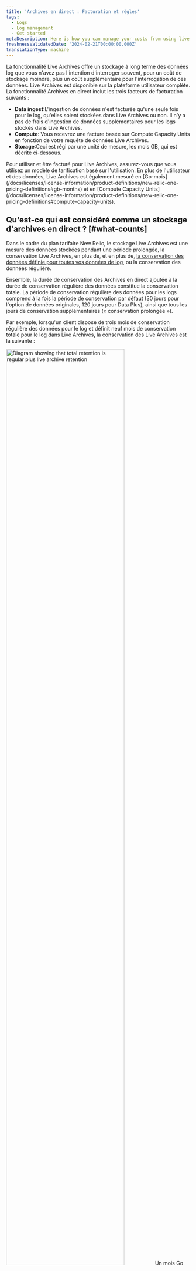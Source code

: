```yaml
---
title: 'Archives en direct : Facturation et règles'
tags:
  - Logs
  - Log management
  - Get started
metaDescription: Here is how you can manage your costs from using live archives
freshnessValidatedDate: '2024-02-21T00:00:00.000Z'
translationType: machine
---
```


La fonctionnalité Live Archives offre un stockage à long terme des données log que vous n&apos;avez pas l&apos;intention d&apos;interroger souvent, pour un coût de stockage moindre, plus un coût supplémentaire pour l&apos;interrogation de ces données. Live Archives est disponible sur la plateforme utilisateur complète. La fonctionnalité Archives en direct inclut les trois facteurs de facturation suivants :

* <DNT>**Data ingest**</DNT>:L&apos;ingestion de données n&apos;est facturée qu&apos;une seule fois pour le log, qu&apos;elles soient stockées dans Live Archives ou non. Il n&apos;y a pas de frais d&apos;ingestion de données supplémentaires pour les logs stockés dans Live Archives.
* <DNT>**Compute**</DNT>: Vous recevrez une facture basée sur Compute Capacity Units en fonction de votre requête de données Live Archives.
* <DNT>**Storage**</DNT>:Ceci est régi par une unité de mesure, les mois GB, qui est décrite ci-dessous.

<Callout variant="tip">
  Pour utiliser et être facturé pour Live Archives, assurez-vous que vous utilisez un modèle de tarification basé sur l&apos;utilisation. En plus de l&apos;utilisateur et des données, Live Archives est également mesuré en [Go-mois](/docs/licenses/license-information/product-definitions/new-relic-one-pricing-definitions#gb-months) et en [Compute Capacity Units](/docs/licenses/license-information/product-definitions/new-relic-one-pricing-definitions#compute-capacity-units).
</Callout>

## Qu&apos;est-ce qui est considéré comme un stockage d&apos;archives en direct ? [#what-counts]

Dans le cadre du plan tarifaire New Relic, le stockage Live Archives est une mesure des données stockées pendant une période prolongée, la conservation Live Archives, en plus de, et en plus de, [la conservation des données définie pour toutes vos données de log](/docs/data-apis/manage-data/manage-data-retention/#adjust-retention), ou la conservation des données régulière.

Ensemble, la durée de conservation des Archives en direct ajoutée à la durée de conservation régulière des données constitue la conservation totale. La période de conservation régulière des données pour les logs comprend à la fois la période de conservation par défaut (30 jours pour l&apos;option de données originales, 120 jours pour Data Plus), ainsi que tous les jours de conservation supplémentaires (« conservation prolongée »).

Par exemple, lorsqu&apos;un client dispose de trois mois de conservation régulière des données pour le log et définit neuf mois de conservation totale pour le log dans Live Archives, la conservation des Live Archives est la suivante :

<img width="80%;" title="Retention diagram" alt="Diagram showing that total retention is regular plus live archive retention" src="/images/logs_diagram_data-retention.webp" />

<Callout variant="important">
  Un mois Go est une mesure du volume de données et de la durée de stockage par les Produits au profit des clients, y compris à partir du Logiciel, des Propriétés des clients ou des Services Tiers. GB Months inclut également les données télémétriques issues des versions préliminaires ou pré-sortie des logiciels. Pour plus de détails, consultez nos [définitions](/docs/licenses/license-information/product-definitions/new-relic-one-pricing-definitions#gb-months).
</Callout>

## Comment calculons-nous le stockage ? [#calculate]

Lorsque vous achetez le module complémentaire Live Archives, nous mesurons le stockage en Go/mois. Les mois sont calculés pour chaque jour.

Nous comptons combien d&apos;octets ont été stockés dans les archives en direct à la fin d&apos;une journée donnée (UTC). Pour compter les octets stockés dans les archives en direct, nous additionnons les Go ingérés pendant (rétention totale - conservation régulière des données) jours, en commençant par les jours de rétention totale il y a, en avançant dans le temps. Ensuite, nous divisons ce nombre d’octets par le nombre de jours du mois. Pour obtenir le total des mois GB pour un mois, nous pouvons simplement additionner les mois GB pour les jours de ce mois.

**Exemple**: Disons qu&apos;un client a configuré 60 jours de conservation totale pour les logs, avec 30 jours de conservation régulière des données. Cela signifie qu&apos;un log passe les 30 derniers jours de ces 60 jours dans le stockage Live Archives et après le total de 60 jours, le log expire des Live Archives et n&apos;est plus conservé. Si les clients collectent des données depuis plusieurs mois, à un rythme constant de 1 Go/jour de logs ingérés, 30 Go résideront dans le stockage de logs régulier et 30 Go supplémentaires résideront dans les archives en direct. Chaque jour, un Go est ingéré dans le stockage standard et un nouveau Go expire des archives en direct et est supprimé.

Pour les besoins de cet exemple, au mois 9, nous :

* Comptez les 30 Go stockés dans Live Archives, et
* Étant donné que le mois 9 dure 30 jours, enregistrez 1 Go par mois (30 Go/30 jours) d&apos;utilisation de stockage le 1er.
* Répétez cette même mesure pour chaque jour du mois 9, puisque le « bucket » de 30 jours d’ Live Archives reste plein avec 30 Go pour tout le mois.

En additionnant toutes les mesures des jours, chacune de 1 mois Go, on obtient un total de 30 mois Go au 1er octobre. Par conséquent, ce client a utilisé 30 Go de stockage par mois pour le mois de septembre.

## Quand verrez-vous vos données ? [#when]

Les données des archives en direct ne seront accessibles qu&apos;une fois les conditions suivantes remplies :

* **Activation de la fonctionnalité Live Archives**: Vous avez explicitement activé la fonctionnalité Live Archives dans votre compte New Relic.
* **Période de conservation du logging respectée**: la durée spécifiée par la période de conservation des archives en direct de votre compte s&apos;est écoulée depuis le logging initial des données.

Par exemple, si vous activez la fonctionnalité Archives en direct le 1er janvier et définissez la durée de conservation des archives en direct sur 30 jours, les données des archives en direct seront disponibles à partir du 1er février. Si votre période de conservation des logs est définie sur 60, 90 ou 120 jours, vous devrez attendre que votre période de conservation respective soit écoulée pour utiliser cette fonctionnalité.

## Autres détails de calcul [#other-calc-details]

Voici quelques aspects supplémentaires de notre calcul :

* Dans le contexte de notre modèle de tarification, un Go est défini comme 1 milliard d’octets.
* Le stockage mensuel des archives en direct (Go/mois) est arrondi à l&apos;entier le plus proche. Par exemple, si votre organisation utilise 99,9 mois de Go au cours d&apos;un mois, cela est comptabilisé comme 100 mois de Go.
* La conservation pour un jour donné de notation d&apos;utilisation est considérée comme la dernière valeur définie pour le jour UTC. S’applique à la fois à la rétention régulière des données et au stockage Live Archives.
* L&apos;horaire à partir duquel les données entrent dans pipeline d&apos;utilisation est utilisé pour calculer l&apos;utilisation, et non l&apos;horaire du log ou l&apos;horaire des événements rétrospectifs ou prospectifs.